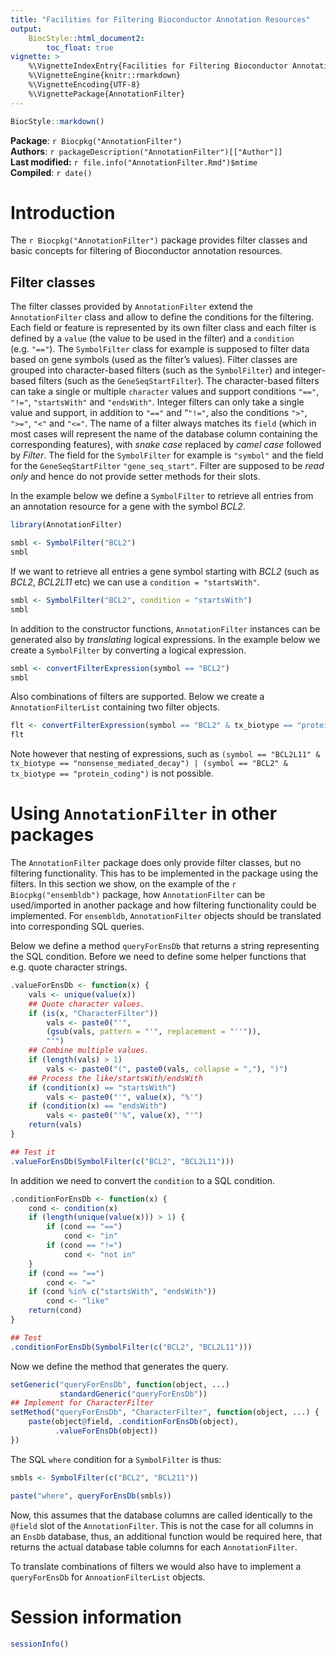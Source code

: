 ```yaml
---
title: "Facilities for Filtering Bioconductor Annotation Resources"
output:
    BiocStyle::html_document2:
        toc_float: true
vignette: >
    %\VignetteIndexEntry{Facilities for Filtering Bioconductor Annotation resources}
    %\VignetteEngine{knitr::rmarkdown}
    %\VignetteEncoding{UTF-8}
    %\VignettePackage{AnnotationFilter}
---
```


```r
BiocStyle::markdown()
```

**Package**: `r Biocpkg("AnnotationFilter")`<br />
**Authors**: `r packageDescription("AnnotationFilter")[["Author"]] `<br />
**Last modified:** `r file.info("AnnotationFilter.Rmd")$mtime`<br />
**Compiled**: `r date()`


# Introduction

The `r Biocpkg("AnnotationFilter")` package provides filter classes and basic
concepts for filtering of Bioconductor annotation resources.

## Filter classes

The filter classes provided by `AnnotationFilter` extend the `AnnotationFilter`
class and allow to define the conditions for the filtering. Each field or
feature is represented by its own filter class and each filter is defined by a
`value` (the value to be used in the filter) and a `condition`
(e.g. `"=="`). The `SymbolFilter` class for example is supposed to filter data
based on gene symbols (used as the filter's values). Filter classes are grouped
into character-based filters (such as the `SymbolFilter`) and integer-based
filters (such as the `GeneSeqStartFilter`). The character-based filters can
take a single or multiple `character` values and support conditions `"=="`,
`"!="`, `"startsWith"` and `"endsWith"`. Integer filters can only take a single
value and support, in addition to `"=="` and "`"!="`, also the conditions `">"`,
`">="`, `"<"` and `"<="`. The name of a filter always matches its `field` (which
in most cases will represent the name of the database column containing the
corresponding features), with *snake case* replaced by *camel case* followed by
*Filter*. The field for the `SymbolFilter` for example is `"symbol"` and the
field for the `GeneSeqStartFilter` `"gene_seq_start"`. Filter are supposed to
be *read only* and hence do not provide setter methods for their slots.

In the example below we define a `SymbolFilter` to retrieve all entries from an
annotation resource for a gene with the symbol *BCL2*.

```r
library(AnnotationFilter)

smbl <- SymbolFilter("BCL2")
smbl
```

If we want to retrieve all entries a gene symbol starting with *BCL2* (such as
*BCL2*, *BCL2L11* etc) we can use a `condition = "startsWith"`.

```r
smbl <- SymbolFilter("BCL2", condition = "startsWith")
smbl
```

In addition to the constructor functions, `AnnotationFilter` instances can be
generated also by *translating* logical expressions. In the example below we
create a `SymbolFilter` by converting a logical expression.

```r
smbl <- convertFilterExpression(symbol == "BCL2")
smbl
```

Also combinations of filters are supported. Below we create a
`AnnotationFilterList` containing two filter objects.

```r
flt <- convertFilterExpression(symbol == "BCL2" & tx_biotype == "protein_coding")
flt
```

Note however that nesting of expressions, such as `(symbol == "BCL2L11" &
tx_biotype == "nonsense_mediated_decay") | (symbol == "BCL2" &
tx_biotype == "protein_coding")` is  not possible.


# Using `AnnotationFilter` in other packages

The `AnnotationFilter` package does only provide filter classes, but no
filtering functionality. This has to be implemented in the package using the
filters. In this section we show, on the example of the `r Biocpkg("ensembldb")`
package, how `AnnotationFilter` can be used/imported in another package and how
filtering functionality could be implemented. For `ensembldb`,
`AnnotationFilter` objects should be translated into corresponding SQL queries. 

Below we define a method `queryForEnsDb` that returns a string representing the
SQL condition. Before we need to define some helper functions that e.g. quote
character strings.

```r
.valueForEnsDb <- function(x) {
    vals <- unique(value(x))
    ## Quote character values.
    if (is(x, "CharacterFilter"))
        vals <- paste0("'",
        (gsub(vals, pattern = "'", replacement = "''")),
        "'")
    ## Combine multiple values.
    if (length(vals) > 1)
        vals <- paste0("(", paste0(vals, collapse = ","), ")")
    ## Process the like/startsWith/endsWith
    if (condition(x) == "startsWith")
        vals <- paste0("'", value(x), "%'")
    if (condition(x) == "endsWith")
        vals <- paste0("'%", value(x), "'")
    return(vals)    
}

## Test it
.valueForEnsDb(SymbolFilter(c("BCL2", "BCL2L11")))
```

In addition we need to convert the `condition` to a SQL condition.

```r
.conditionForEnsDb <- function(x) {
    cond <- condition(x)
    if (length(unique(value(x))) > 1) {
        if (cond == "==")
            cond <- "in"
        if (cond == "!=")
            cond <- "not in"
    }
    if (cond == "==")
        cond <- "="
    if (cond %in% c("startsWith", "endsWith"))
        cond <- "like"
    return(cond)
}

## Test
.conditionForEnsDb(SymbolFilter(c("BCL2", "BCL2L11")))

```

Now we define the method that generates the query.

```r
setGeneric("queryForEnsDb", function(object, ...)
           standardGeneric("queryForEnsDb"))
## Implement for CharacterFilter
setMethod("queryForEnsDb", "CharacterFilter", function(object, ...) {
    paste(object@field, .conditionForEnsDb(object),
          .valueForEnsDb(object))
})

```

The SQL `where` condition for a `SymbolFilter` is thus:

```r
smbls <- SymbolFilter(c("BCL2", "BCL211"))

paste("where", queryForEnsDb(smbls))
```

Now, this assumes that the database columns are called identically to the
`@field` slot of the `AnnotationFilter`. This is not the case for all columns in
an `EnsDb` database, thus, an additional function would be required here, that
returns the actual database table columns for each `AnnotationFilter`.

To translate combinations of filters we would also have to implement a
`queryForEnsDb` for `AnnoationFilterList` objects.


# Session information

```r
sessionInfo()
```
